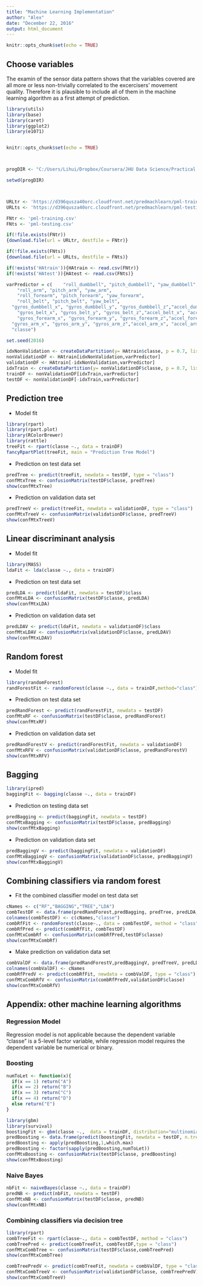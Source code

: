 ```yaml
---
title: "Machine Learning Implementation"
author: "Alex"
date: "December 22, 2016"
output: html_document
---
```


```r
knitr::opts_chunk$set(echo = TRUE)
```

## Choose variables

The examin of the sensor data pattern shows that the variables covered are all more or less non-trivially correlated to the excercisers' movement quality. Therefore it is plausible to include all of them in the machine learning algorithm as a first attempt of prediction. 

```r

library(utils)
library(base)
library(caret)
library(ggplot2)
library(e1071)


knitr::opts_chunk$set(echo = TRUE)



progDIR <- "C:/Users/Lihui/Dropbox/Coursera/JHU Data Science/Practical Machine Learning/W4 Regularized Regression/MLPeer/Human-Activity-Pred"

setwd(progDIR)



URLtr <- 'https://d396qusza40orc.cloudfront.net/predmachlearn/pml-training.csv'
URLts <- 'https://d396qusza40orc.cloudfront.net/predmachlearn/pml-testing.csv'

FNtr <- 'pml-training.csv'
FNts <- 'pml-testing.csv'

if(!file.exists(FNtr))
{download.file(url = URLtr, destfile = FNtr)}

if(!file.exists(FNts))
{download.file(url = URLts, destfile = FNts)}

if(!exists('HAtrain')){HAtrain <- read.csv(FNtr)}
if(!exists('HAtest')){HAtest <- read.csv(FNts)}

```

```r
varPredictor = c(    "roll_dumbbell", "pitch_dumbbell", "yaw_dumbbell",
    "roll_arm", "pitch_arm", "yaw_arm",
    "roll_forearm", "pitch_forearm", "yaw_forearm",
    "roll_belt", "pitch_belt", "yaw_belt",
  "gyros_dumbbell_x", "gyros_dumbbell_y", "gyros_dumbbell_z","accel_dumbbell_x", "accel_dumbbell_y", "accel_dumbbell_z","magnet_dumbbell_x", "magnet_dumbbell_y", "magnet_dumbbell_z",
    "gyros_belt_x", "gyros_belt_y", "gyros_belt_z","accel_belt_x", "accel_belt_y", "accel_belt_z","magnet_belt_x", "magnet_belt_y", "magnet_belt_z",
    "gyros_forearm_x", "gyros_forearm_y", "gyros_forearm_z","accel_forearm_x", "accel_forearm_y", "accel_forearm_z","magnet_forearm_x", "magnet_forearm_y", "magnet_forearm_z",
  "gyros_arm_x", "gyros_arm_y", "gyros_arm_z","accel_arm_x", "accel_arm_y", "accel_arm_z","magnet_arm_x", "magnet_arm_y", "magnet_arm_z",
  "classe")

set.seed(2016)

idxNonValidation <- createDataPartition(y= HAtrain$classe, p = 0.7, list = FALSE)
nonValidationDF <- HAtrain[idxNonValidation,varPredictor]
validationDF <- HAtrain[-idxNonValidation,varPredictor]
idxTrain <- createDataPartition(y= nonValidationDF$classe, p = 0.7, list = FALSE)
trainDF <- nonValidationDF[idxTrain,varPredictor]
testDF <- nonValidationDF[-idxTrain,varPredictor]
```



## Prediction tree

* Model fit

```r
library(rpart)
library(rpart.plot)
library(RColorBrewer)
library(rattle)
treeFit <- rpart(classe ~., data = trainDF)
fancyRpartPlot(treeFit, main = "Prediction Tree Model")
```

* Prediction on test data set

```r
predTree <- predict(treeFit, newdata = testDF, type = "class")
confMtxTree <- confusionMatrix(testDF$classe, predTree)
show(confMtxTree)
```

* Prediction on validation data set

```r
predTreeV <- predict(treeFit, newdata = validationDF, type = "class")
confMtxTreeV <- confusionMatrix(validationDF$classe, predTreeV)
show(confMtxTreeV)
```

## Linear discriminant analysis

* Model fit

```r
library(MASS)
ldaFit <- lda(classe ~., data = trainDF)
```

* Prediction on test data set

```r
predLDA <- predict(ldaFit, newdata = testDF)$class
confMtxLDA <- confusionMatrix(testDF$classe, predLDA)
show(confMtxLDA)
```

* Prediction on validation data set

```r
predLDAV <- predict(ldaFit, newdata = validationDF)$class
confMtxLDAV <- confusionMatrix(validationDF$classe, predLDAV)
show(confMtxLDAV)
```


## Random forest
 
* Model fit
```r
library(randomForest)
randForestFit <- randomForest(classe ~., data = trainDF,method="class")
```

* Prediction on test data set
```r
predRandForest <- predict(randForestFit, newdata = testDF)
confMtxRF <- confusionMatrix(testDF$classe, predRandForest)
show(confMtxRF)
```

* Prediction on validation data set
```r
predRandForestV <- predict(randForestFit, newdata = validationDF)
confMtxRFV <- confusionMatrix(validationDF$classe, predRandForestV)
show(confMtxRFV)
```

## Bagging

```r
library(ipred)
baggingFit <- bagging(classe ~., data = trainDF)
```

* Prediction on testing data set
```r
predBagging <- predict(baggingFit, newdata = testDF)
confMtxBagging <- confusionMatrix(testDF$classe, predBagging)
show(confMtxBagging)
```


* Prediction on validation data set

```r
predBaggingV <- predict(baggingFit, newdata = validationDF)
confMtxBaggingV <- confusionMatrix(validationDF$classe, predBaggingV)
show(confMtxBaggingV)
```


## Combining classifiers via random forest

* Fit the combined classifier model on test data set

```r
cNames <- c("RF","BAGGING","TREE","LDA")
combTestDF <- data.frame(predRandForest,predBagging, predTree, predLDA, testDF$classe)
colnames(combTestDF) <- c(cNames,"classe")
combRfFit <- randomForest(classe~., data = combTestDF, method = "class")
combRfPred <- predict(combRfFit, combTestDF)
confMtxCombRf <- confusionMatrix(combRfPred,testDF$classe)
show(confMtxCombRf)
```

* Make prediction on validation data set

```r
combValDF <- data.frame(predRandForestV,predBaggingV, predTreeV, predLDAV)
colnames(combValDF) <- cNames
combRfPredV <- predict(combRfFit, newdata = combValDF, type = "class")
confMtxCombRfV <- confusionMatrix(combRfPredV,validationDF$classe)
show(confMtxCombRfV)
```





## Appendix: other machine learning algorithms

### Regression Model

Regression model is not applicable because the dependent variable "classe" is a 5-level factor variable, while regression model requires the dependent variable be numerical or binary.


### Boosting
```r
numToLet <- function(x){
  if(x == 1) return("A")
  if(x == 2) return("B")
  if(x == 3) return("C")
  if(x == 4) return("D")
  else return("E")
}

library(gbm)
library(survival)
boostingFit <- gbm(classe ~.,  data = trainDF, distribution="multinomial")
predBoosting <- data.frame(predict(boostingFit, newdata = testDF, n.trees = boostingFit$n.trees))
predBoosting <- apply(predBoosting,1,which.max)
predBoosting <- factor(sapply(predBoosting,numToLet))
confMtxBoosting <- confusionMatrix(testDF$classe, predBoosting)
show(confMtxBoosting)
```

### Naive Bayes

```r
nbFit <- naiveBayes(classe ~., data = trainDF)
predNB <- predict(nbFit, newdata = testDF)
confMtxNB <- confusionMatrix(testDF$classe, predNB)
show(confMtxNB)
```

### Combining classifiers via decision tree

```r
library(rpart)
combTreeFit <- rpart(classe~., data = combTestDF, method = "class")
combTreePred <- predict(combTreeFit, combTestDF,type = "class")
confMtxCombTree <- confusionMatrix(testDF$classe,combTreePred)
show(confMtxCombTree)
```


```r
combTreePredV <- predict(combTreeFit, newdata = combValDF, type = "class")
confMtxCombTreeV <- confusionMatrix(validationDF$classe, combTreePredV)
show(confMtxCombTreeV)
```
